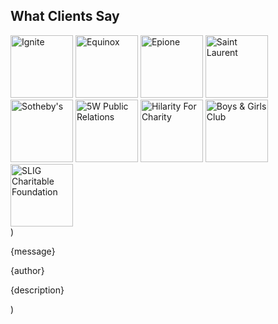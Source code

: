   <Section py="8|12|16|24" {...props}>
    <Container>
      <H2 m="0" textAlign="center">
        What Clients Say
      </H2>
      <Grid col="1|2|3" gap="8" mt="8">
        <Testimonial
          author="Anna S."
          description=""
          message="We hired Ariel to DJ our wedding and provide lighting. Everything he and his team did that night surpassed all of our expectations. They went above and beyond on our lighting setup - it felt like we had our own private concert going on. The music and sound was also on point. Can not thank him and the team enough for making our wedding so perfect and unforgettable."
        />
        <Testimonial
          author="Jen & Roy"
          description=""
          message="Ariel!!! I can't even begin to describe how amazing you made our wedding. You had people on the dance floor all night and had the most amazing energy. Roy and I can't thank you enough for all of you hard work before and during our wedding. It was truly a memorable night thanks to you!!"
        />
        <Testimonial
          author="Ali F."
          description=""
          message="DJ Whyt Lion makes the night so special with attention to every detail. Ariel brought additional mood lighting and even hooked up a projector so we could show a video and slide show. Full service and really great work."
        />
        <Testimonial
          author="Elham & Jacob"
          description=""
          message="Ariel, Jacob and I can't thank you enough for killing it at our wedding! We had the time of our lives and the music was absolutely perfect. You helped create memories that will last a lifetime. You're amazing! Thanks so much for everything!"
        />
        <Testimonial
          author="Becky F."
          description=""
          message="We flew Ariel and the SLX team into NYC for our American/Persian wedding. The crowd loved the diverse types of tracks DJ Ariel played alongside his percussionist, which was a totally unique vibe to many in the crowd, and the floor was packed with guests dancing all night. We keep getting calls telling us it was the most fun wedding they've ever been to!"
        />
        <Testimonial
          author="Michael N."
          description=""
          message="Hired SLX Productions for my corporate holiday party, let me just say...Couldn't be happier! Ariel and his team were very professional and exceeded my expectations! Will definitely hire for all my future events."
        />
      </Grid>
    </Container>
    <Container pt="8|12|16">
        <Grid col="2|3" gap="3|6" justifyItems="center">
            <Image width="100px" py="2" src="slx-productions-ignite-logo.png" alt="Ignite" />
            <Image width="100px" py="2" src="slx-productions-equinox-logo.png" alt="Equinox" />
            <Image width="100px" py="2" src="slx-productions-epione-logo.png" alt="Epione" />
            <Image width="100px" py="2" src="slx-productions-saint-laurent-logo.png" alt="Saint Laurent" />
            <Image width="100px" py="2" src="slx-productions-sothebys-logo.png" alt="Sotheby's" />
            <Image width="100px" py="2" src="slx-productions-5w-public-relations.png" alt="5W Public Relations" />
            <Image width="100px" py="2" src="slx-productions-hilarity4charity.png" alt="Hilarity For Charity" />
            <Image width="100px" py="2" src="slx-productions-boys-and-girls-club-logo.png" alt="Boys & Girls Club" />
            <Image display="none|block" width="100px" py="2" src="slx-productions-sl-charity-logo.png" alt="SLIG Charitable Foundation" />
        </Grid>
    </Container>
  </Section>
)

  <Div position="relative" bg="text" rounded="lg" p="6" {...props}>
    <P fontSize="14" color="background" opacity="1.0" m="0">{message}</P>
    <P fontSize="sm" color="background" opacity="0.7" m="0" mt="4" fontWeight="semibold">
      {author}
    </P>
    <P fontSize="6" color="background" m="0" fontSize="md">
      {description}
    </P>
  </Div>
)
